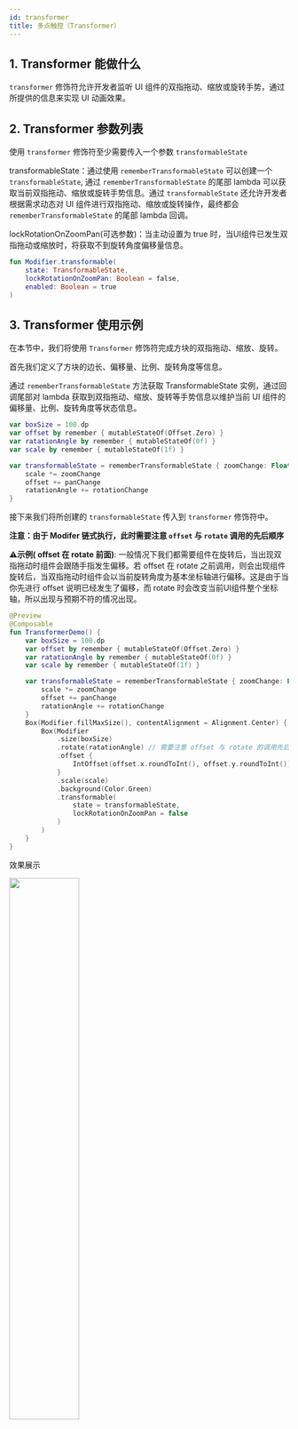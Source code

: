 ```yaml
---
id: transformer
title: 多点触控（Transformer）
---
```



## 1. Transformer 能做什么

<code>transformer</code> 修饰符允许开发者监听 UI 组件的双指拖动、缩放或旋转手势，通过所提供的信息来实现 UI 动画效果。

## 2. Transformer 参数列表

使用 <code>transformer</code> 修饰符至少需要传入一个参数 <code>transformableState</code> 

transformableState：通过使用 `rememberTransformableState` 可以创建一个 `transformableState`, 通过 `rememberTransformableState` 的尾部 lambda 可以获取当前双指拖动、缩放或旋转手势信息。通过 `transformableState` 还允许开发者根据需求动态对 UI 组件进行双指拖动、缩放或旋转操作，最终都会 `rememberTransformableState` 的尾部 lambda 回调。

lockRotationOnZoomPan(可选参数)：当主动设置为 true 时，当UI组件已发生双指拖动或缩放时，将获取不到旋转角度偏移量信息。

```kotlin
fun Modifier.transformable(
    state: TransformableState,
    lockRotationOnZoomPan: Boolean = false,
    enabled: Boolean = true
)
```

## 3. Transformer 使用示例

在本节中，我们将使用 <code>Transformer</code> 修饰符完成方块的双指拖动、缩放、旋转。

首先我们定义了方块的边长、偏移量、比例、旋转角度等信息。

通过 <code>rememberTransformableState</code> 方法获取 TransformableState 实例，通过回调尾部对 lambda 获取到双指拖动、缩放、旋转等手势信息以维护当前 UI 组件的偏移量、比例、旋转角度等状态信息。

```kotlin
var boxSize = 100.dp
var offset by remember { mutableStateOf(Offset.Zero) }
var ratationAngle by remember { mutableStateOf(0f) }
var scale by remember { mutableStateOf(1f) }

var transformableState = rememberTransformableState { zoomChange: Float, panChange: Offset, rotationChange: Float ->
    scale *= zoomChange
    offset += panChange
    ratationAngle += rotationChange
}
```

接下来我们将所创建的 <code>transformableState</code> 传入到 `transformer` 修饰符中。

**注意：由于 Modifer 链式执行，此时需要注意 `offset` 与 `rotate` 调用的先后顺序**

**⚠️示例( offset 在 rotate 前面)**:  一般情况下我们都需要组件在旋转后，当出现双指拖动时组件会跟随手指发生偏移。若 offset 在 rotate 之前调用，则会出现组件旋转后，当双指拖动时组件会以当前旋转角度为基本坐标轴进行偏移。这是由于当你先进行 offset 说明已经发生了偏移，而 rotate 时会改变当前UI组件整个坐标轴，所以出现与预期不符的情况出现。

```kotlin
@Preview
@Composable
fun TransformerDemo() {
    var boxSize = 100.dp
    var offset by remember { mutableStateOf(Offset.Zero) }
    var ratationAngle by remember { mutableStateOf(0f) }
    var scale by remember { mutableStateOf(1f) }

    var transformableState = rememberTransformableState { zoomChange: Float, panChange: Offset, rotationChange: Float ->
        scale *= zoomChange
        offset += panChange
        ratationAngle += rotationChange
    }
    Box(Modifier.fillMaxSize(), contentAlignment = Alignment.Center) {
        Box(Modifier
            .size(boxSize)
            .rotate(ratationAngle) // 需要注意 offset 与 rotate 的调用先后顺序
            .offset {
                IntOffset(offset.x.roundToInt(), offset.y.roundToInt())
            }
            .scale(scale)
            .background(Color.Green)
            .transformable(
                state = transformableState,
                lockRotationOnZoomPan = false
            )
        )
    }
}
```

效果展示

<img src = {demoGif} width = "50%" height = "50%" />

